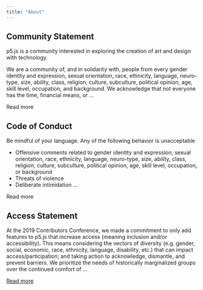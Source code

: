 ```yaml
---
title: "About"
---
```


## Community Statement

p5.js is a community interested in exploring the creation of art and design with technology.

We are a community of, and in solidarity with, people from every gender identity and expression, sexual orientation, race, ethnicity, language, neuro-type, size, ability, class, religion, culture, subculture, political opinion, age, skill level, occupation, and background. We acknowledge that not everyone has the time, financial means, or ... 

Read more

## Code of Conduct

Be mindful of your language. Any of the following behavior is unacceptable

- Offensive comments related to gender identity and expression, sexual orientation, race, ethnicity, language, neuro-type, size, ability, class, religion, culture, subculture, political opinion, age, skill level, occupation, or background
- Threats of violence
- Deliberate intimidation ... 

Read more

## Access Statement

At the 2019 Contributors Conference, we made a commitment to only add features to p5.js that increase access (meaning inclusion and/or accessibility). This means considering the vectors of diversity (e.g. gender, social, economic, race, ethnicity, language, disability, etc.) that can impact access/participation; and taking action to acknowledge, dismantle, and prevent barriers. We prioritize the needs of historically marginalized groups over the continued comfort of ... 

[Read more](/access)